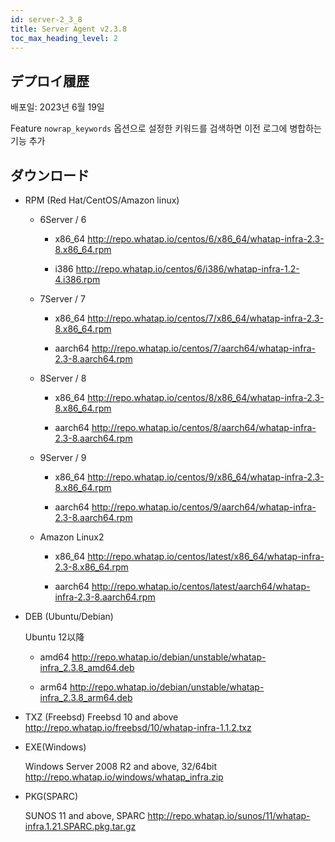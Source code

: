 ```yaml
---
id: server-2_3_8
title: Server Agent v2.3.8
toc_max_heading_level: 2
---
```


## デプロイ履歴

배포일: 2023년 6월 19일

<p><Status>Feature</Status> <code>nowrap_keywords</code> 옵션으로 설정한 키워드를 검색하면 이전 로그에 병합하는 기능 추가</p>

## ダウンロード

-   RPM (Red Hat/CentOS/Amazon linux)

    -   6Server / 6

        -   x86_64 http://repo.whatap.io/centos/6/x86_64/whatap-infra-2.3-8.x86_64.rpm

        -   i386 http://repo.whatap.io/centos/6/i386/whatap-infra-1.2-4.i386.rpm

    -   7Server / 7

        -   x86_64 http://repo.whatap.io/centos/7/x86_64/whatap-infra-2.3-8.x86_64.rpm

        -   aarch64 http://repo.whatap.io/centos/7/aarch64/whatap-infra-2.3-8.aarch64.rpm

    -   8Server / 8

        -   x86_64 http://repo.whatap.io/centos/8/x86_64/whatap-infra-2.3-8.x86_64.rpm

        -   aarch64 http://repo.whatap.io/centos/8/aarch64/whatap-infra-2.3-8.aarch64.rpm

    -   9Server / 9

        -   x86_64 http://repo.whatap.io/centos/9/x86_64/whatap-infra-2.3-8.x86_64.rpm

        -   aarch64 http://repo.whatap.io/centos/9/aarch64/whatap-infra-2.3-8.aarch64.rpm

    -   Amazon Linux2

        -   x86_64 http://repo.whatap.io/centos/latest/x86_64/whatap-infra-2.3-8.x86_64.rpm

        -   aarch64 http://repo.whatap.io/centos/latest/aarch64/whatap-infra-2.3-8.aarch64.rpm

-   DEB (Ubuntu/Debian)

    Ubuntu 12以降

    -   amd64 http://repo.whatap.io/debian/unstable/whatap-infra_2.3.8_amd64.deb

    -   arm64 http://repo.whatap.io/debian/unstable/whatap-infra_2.3.8_arm64.deb

-   TXZ (Freebsd)
    Freebsd 10 and above http://repo.whatap.io/freebsd/10/whatap-infra-1.1.2.txz

-   EXE(Windows)

    Windows Server 2008 R2 and above, 32/64bit http://repo.whatap.io/windows/whatap_infra.zip

-   PKG(SPARC)

    SUNOS 11 and above, SPARC http://repo.whatap.io/sunos/11/whatap-infra.1.21.SPARC.pkg.tar.gz

